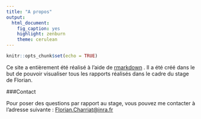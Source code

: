 ```yaml
---
title: "A propos"
output:
  html_document:
    fig_caption: yes
    highlight: zenburn
    theme: cerulean
---
```


```r
knitr::opts_chunk$set(echo = TRUE)
```

Ce site a entièrement été réalisé à l'aide de <a href="https://rmarkdown.rstudio.com/" target="_blank">rmarkdown</a> . Il a été créé dans le but de pouvoir visualiser tous les rapports réalisés dans le cadre du stage de Florian.

###Contact

Pour poser des questions par rapport au stage, vous pouvez me contacter à l'adresse suivante : <a href="mailto:florian.charriat@gmail.com">Florian.Charriat@inra.fr</a>




